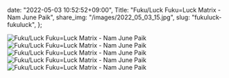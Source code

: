   date: "2022-05-03 10:52:52+09:00",
  Title: "Fuku/Luck Fuku=Luck Matrix - Nam June Paik",
  share_img: "/images/2022_05_03_15.jpg",
  slug: "fukuluck-fukuluck",
};

![Fuku/Luck Fuku=Luck Matrix - Nam June Paik](/images/2022_05_03_11.jpg)
![Fuku/Luck Fuku=Luck Matrix - Nam June Paik](/images/2022_05_03_12.jpg)
![Fuku/Luck Fuku=Luck Matrix - Nam June Paik](/images/2022_05_03_13.jpg)
![Fuku/Luck Fuku=Luck Matrix - Nam June Paik](/images/2022_05_03_14.jpg)
![Fuku/Luck Fuku=Luck Matrix - Nam June Paik](/images/2022_05_03_15.jpg)
